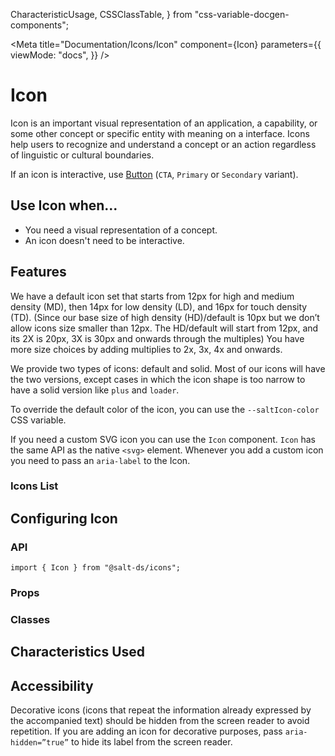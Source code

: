 
  CharacteristicUsage,
  CSSClassTable,
} from "css-variable-docgen-components";

<Meta
  title="Documentation/Icons/Icon"
  component={Icon}
  parameters={{
    viewMode: "docs",
  }}
/>

# Icon

Icon is an important visual representation of an application, a capability, or some other concept or specific entity with meaning on a interface. Icons help users to recognize and understand a concept or an action regardless of linguistic or cultural boundaries.

If an icon is interactive, use [Button](?path=/docs/documentation-core-button--button-variants) (`CTA`, `Primary` or `Secondary` variant).

<Canvas>
  <Story id="icons-icon--salt-icon" />
</Canvas>

## Use Icon when...

- You need a visual representation of a concept.
- An icon doesn't need to be interactive.

## Features

We have a default icon set that starts from 12px for high and medium density (MD), then 14px for low density (LD), and 16px for touch density (TD). (Since our base size of high density (HD)/default is 10px but we don’t allow icons size smaller than 12px. The HD/default will start from 12px, and its 2X is 20px, 3X is 30px and onwards through the multiples)
You have more size choices by adding multiplies to 2x, 3x, 4x and onwards.

<Canvas>
  <Story id="icons-icon--salt-icon-multiple-sizes" />
</Canvas>

We provide two types of icons: default and solid. Most of our icons will have the two versions, except cases in which the icon shape is too narrow to have a solid version like `plus` and `loader`.

<Canvas>
  <Story id="icons-icon--salt-types" />
</Canvas>

To override the default color of the icon, you can use the `--saltIcon-color` CSS variable.

<Canvas>
  <AddDocumentIcon
    style={{ "--saltIcon-color": "var(--salt-status-info-foreground)" }}
  />
</Canvas>

If you need a custom SVG icon you can use the `Icon` component. `Icon` has the same API as the native `<svg>` element. Whenever you add a custom icon you need to pass an `aria-label` to the Icon.

<Canvas>
  <Story id="icons-icon--custom-svg-icon" />
</Canvas>

### Icons List

<Canvas>
  <Story id="icons-icon--all-icons-with-search" />
</Canvas>

## Configuring Icon

### API

```
import { Icon } from "@salt-ds/icons";
```

### Props

<ArgsTable of={Icon} />

### Classes

<CSSClassTable of={Icon} />

## Characteristics Used

<CharacteristicUsage of={Icon} />

## Accessibility

Decorative icons (icons that repeat the information already expressed by the accompanied text) should be hidden from the screen reader to avoid repetition.
If you are adding an icon for decorative purposes, pass `aria-hidden=”true”` to hide its label from the screen reader.

<HelpAndSupport />
